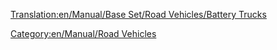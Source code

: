 [[Translation:en/Manual/Base Set/Road Vehicles/Battery Trucks]]
{{en/Manual/Base Set/Road Vehicles/RoadVehicle|name     = MightyMover Battery Truck
  |img      = en/Manual/Base Set/Road Vehicles/MightyMover Battery.gif
  |price    = £4,797 ($9,594)
  |speed    = 30 mph (48 km/h)
  |annual   = £421 ($842)
  |designed = 1936
  |life     = 15
  |capacity = 17 [[en/Manual/Base Set/Cargos/Batteries]]
}}

{{en/Manual/Base Set/Road Vehicles/RoadVehicle|name     = Powernaught Battery Truck
  |img      = en/Manual/Base Set/Road Vehicles/Powernaught Battery.gif
  |price    = £6,027 ($12,054)
  |speed    = 55 mph (88 km/h)
  |annual   = £787 ($1,574)
  |designed = 1975
  |life     = 15
  |capacity = 19 [[en/Manual/Base Set/Cargos/Batteries]]
}}

{{en/Manual/Base Set/Road Vehicles/RoadVehicle|name     = Wizzowow Battery Truck
  |img      = en/Manual/Base Set/Road Vehicles/Wizzow Battery.gif
  |price    = £6,437 ($12,874)
  |speed    = 70 mph (112 km/h)
  |annual   = £1,125 ($2,640)
  |designed = 2018
  |life     = 15
  |capacity = 22 [[en/Manual/Base Set/Cargos/Batteries]]
}}
[[Category:en/Manual/Road Vehicles]]